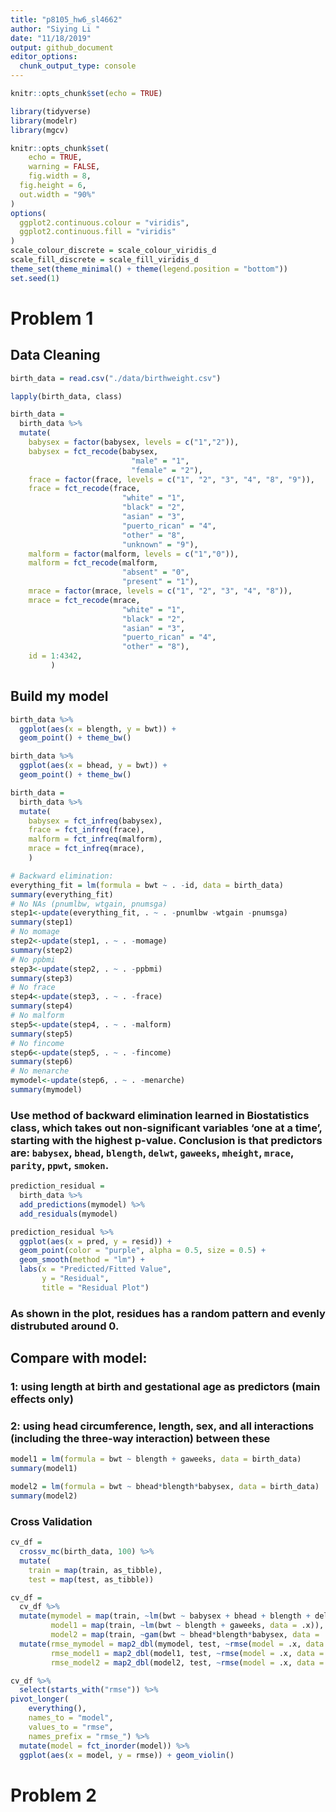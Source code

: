 ```yaml
---
title: "p8105_hw6_sl4662"
author: "Siying Li "
date: "11/18/2019"
output: github_document
editor_options: 
  chunk_output_type: console
---
```


```r
knitr::opts_chunk$set(echo = TRUE)

library(tidyverse)
library(modelr)
library(mgcv)

knitr::opts_chunk$set(
	echo = TRUE,
	warning = FALSE,
	fig.width = 8, 
  fig.height = 6,
  out.width = "90%"
)
options(
  ggplot2.continuous.colour = "viridis",
  ggplot2.continuous.fill = "viridis"
)
scale_colour_discrete = scale_colour_viridis_d
scale_fill_discrete = scale_fill_viridis_d
theme_set(theme_minimal() + theme(legend.position = "bottom"))
set.seed(1)
```

# Problem 1

## Data Cleaning

```r
birth_data = read.csv("./data/birthweight.csv")

lapply(birth_data, class)

birth_data = 
  birth_data %>% 
  mutate(
    babysex = factor(babysex, levels = c("1","2")),
    babysex = fct_recode(babysex, 
                           "male" = "1", 
                           "female" = "2"),
    frace = factor(frace, levels = c("1", "2", "3", "4", "8", "9")),
    frace = fct_recode(frace, 
                         "white" = "1", 
                         "black" = "2",
                         "asian" = "3",
                         "puerto_rican" = "4",
                         "other" = "8",
                         "unknown" = "9"),
    malform = factor(malform, levels = c("1","0")),
    malform = fct_recode(malform, 
                         "absent" = "0", 
                         "present" = "1"),
    mrace = factor(mrace, levels = c("1", "2", "3", "4", "8")),
    mrace = fct_recode(mrace, 
                         "white" = "1", 
                         "black" = "2",
                         "asian" = "3",
                         "puerto_rican" = "4",
                         "other" = "8"),
    id = 1:4342,
         )
```


## Build my model 

```r
birth_data %>% 
  ggplot(aes(x = blength, y = bwt)) + 
  geom_point() + theme_bw()

birth_data %>% 
  ggplot(aes(x = bhead, y = bwt)) + 
  geom_point() + theme_bw()

birth_data = 
  birth_data %>% 
  mutate(
    babysex = fct_infreq(babysex),
    frace = fct_infreq(frace),
    malform = fct_infreq(malform),
    mrace = fct_infreq(mrace),
    )

# Backward elimination:
everything_fit = lm(formula = bwt ~ . -id, data = birth_data) 
summary(everything_fit)
# No NAs (pnumlbw, wtgain, pnumsga)
step1<-update(everything_fit, . ~ . -pnumlbw -wtgain -pnumsga)
summary(step1)
# No momage
step2<-update(step1, . ~ . -momage)
summary(step2)
# No ppbmi
step3<-update(step2, . ~ . -ppbmi)
summary(step3)
# No frace
step4<-update(step3, . ~ . -frace)
summary(step4)
# No malform
step5<-update(step4, . ~ . -malform)
summary(step5)
# No fincome
step6<-update(step5, . ~ . -fincome)
summary(step6)
# No menarche
mymodel<-update(step6, . ~ . -menarche)
summary(mymodel)
```

### Use method of backward elimination learned in Biostatistics class, which takes out non-significant variables 'one at a time', starting with the highest p-value. Conclusion is that predictors are: `babysex`, `bhead`, `blength`, `delwt`, `gaweeks`, `mheight`, `mrace`, `parity`, `ppwt`, `smoken`.

```r
prediction_residual = 
  birth_data %>% 
  add_predictions(mymodel) %>% 
  add_residuals(mymodel)

prediction_residual %>% 
  ggplot(aes(x = pred, y = resid)) + 
  geom_point(color = "purple", alpha = 0.5, size = 0.5) +
  geom_smooth(method = "lm") +
  labs(x = "Predicted/Fitted Value",
       y = "Residual", 
       title = "Residual Plot")
```

### As shown in the plot, residues has a random pattern and evenly distrubuted around 0. 


## Compare with model: 

### 1: using length at birth and gestational age as predictors (main effects only)

### 2: using head circumference, length, sex, and all interactions (including the three-way interaction) between these
```r
model1 = lm(formula = bwt ~ blength + gaweeks, data = birth_data) 
summary(model1)

model2 = lm(formula = bwt ~ bhead*blength*babysex, data = birth_data) 
summary(model2)

```

### Cross Validation
```r
cv_df =
  crossv_mc(birth_data, 100) %>% 
  mutate(
    train = map(train, as_tibble),
    test = map(test, as_tibble))

cv_df = 
  cv_df %>% 
  mutate(mymodel = map(train, ~lm(bwt ~ babysex + bhead + blength + delwt + gaweeks + mheight + mrace + parity + ppwt + smoken, data = .x)),
         model1 = map(train, ~lm(bwt ~ blength + gaweeks, data = .x)),
         model2 = map(train, ~gam(bwt ~ bhead*blength*babysex, data = .x))) %>% 
  mutate(rmse_mymodel = map2_dbl(mymodel, test, ~rmse(model = .x, data = .y)),
         rmse_model1 = map2_dbl(model1, test, ~rmse(model = .x, data = .y)),
         rmse_model2 = map2_dbl(model2, test, ~rmse(model = .x, data = .y)))

cv_df %>% 
  select(starts_with("rmse")) %>% 
pivot_longer(
    everything(),
    names_to = "model", 
    values_to = "rmse",
    names_prefix = "rmse_") %>% 
  mutate(model = fct_inorder(model)) %>% 
  ggplot(aes(x = model, y = rmse)) + geom_violin()
```

# Problem 2

```r

```

